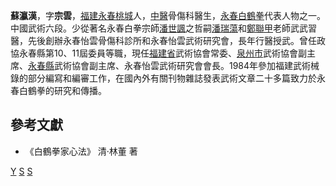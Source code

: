 {{Orphan|time=2022-01-01T22:26:58+00:00}}
'''蘇瀛漢'''{{BD|1945年||CatIdx=S}}，字'''宗雲'''，[[福建|福建]][[永春|永春]][[桃城|桃城]]人，[[中醫|中醫]]骨傷科醫生，[[永春白鶴拳|永春白鶴拳]]代表人物之一。中國武術六段。少從著名永春白拳宗師[[潘世諷|潘世諷]]之哲嗣[[潘瑞蕩|潘瑞蕩]]和[[鄭聯甲|鄭聯甲]]老師武武習醫，先後創辦永春怡雲骨傷科診所和永春怡雲武術研究會，長年行醫授武。曾任政協永春縣第10、11屆委員等職，現任[[福建省|福建省]]武術協會常委、[[泉州市|泉州市]]武術協會副主席、[[永春縣|永春縣]]武術協會副主席、永春怡雲武術研究會會長。1984年參加福建武術械錄的部分編寫和編審工作，在國內外有關刊物雜誌發表武術文章二十多篇致力於永春白鶴拳的研究和傳播。

==參考文獻==
*《白鶴拳家心法》 清·林董 著

[[分类:苏姓|Y]]
[[分类:中国武术家|S]]
[[分类:桃城人|S]]